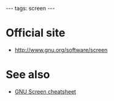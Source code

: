 ---
tags: screen
---
= Official site =

* http://www.gnu.org/software/screen

= See also =

* [[GNU Screen cheatsheet]]

